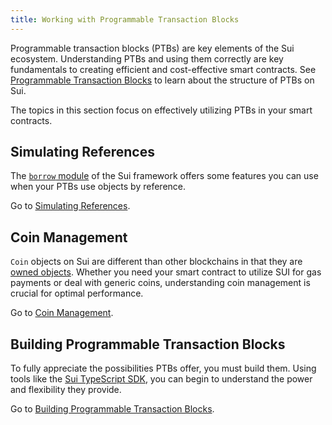 ```yaml
---
title: Working with Programmable Transaction Blocks
---
```


Programmable transaction blocks (PTBs) are key elements of the Sui ecosystem. Understanding PTBs and using them correctly are key fundamentals to creating efficient and cost-effective smart contracts. See [Programmable Transaction Blocks](../../../concepts/transactions/prog-txn-blocks.mdx) to learn about the structure of PTBs on Sui.

The topics in this section focus on effectively utilizing PTBs in your smart contracts.

## Simulating References

The [`borrow` module](https://github.com/MystenLabs/sui/blob/main/crates/sui-framework/docs/sui-framework/borrow.md) of the Sui framework offers some features you can use when your PTBs use objects by reference. 

Go to [Simulating References](./simulating-refs.mdx).

## Coin Management

`Coin` objects on Sui are different than other blockchains in that they are [owned objects](../../../concepts/object-ownership/address-owned.mdx). Whether you need your smart contract to utilize SUI for gas payments or deal with generic coins, understanding coin management is crucial for optimal performance.

Go to [Coin Management](./coin-mgt.mdx).

## Building Programmable Transaction Blocks

To fully appreciate the possibilities PTBs offer, you must build them. Using tools like the [Sui TypeScript SDK](https://sdk.mystenlabs.com/typescript), you can begin to understand the power and flexibility they provide.

Go to [Building Programmable Transaction Blocks](./building-ptb.mdx).